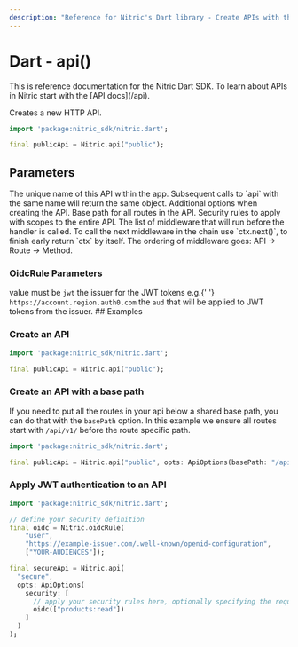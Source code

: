 ```yaml
---
description: "Reference for Nitric's Dart library - Create APIs with the Nitric Dart SDK"
---
```


# Dart - api()

<Note>
  This is reference documentation for the Nitric Dart SDK. To learn about APIs
  in Nitric start with the [API docs](/api).
</Note>

Creates a new HTTP API.

```dart
import 'package:nitric_sdk/nitric.dart';

final publicApi = Nitric.api("public");
```

## Parameters

<Properties>
  <Property name="name" required type="String">
    The unique name of this API within the app. Subsequent calls to `api` with
    the same name will return the same object.
  </Property>
  <Property name="opts" type="ApiOptions">
    Additional options when creating the API.
    <Properties nested>
      <Property name="basePath" type="String">
        Base path for all routes in the API.
      </Property>
      <Property name="security" type="List<OidcOptions>">
        Security rules to apply with scopes to the entire API.
      </Property>
      <Property name="middlewares" type="List<HttpHandler>">
        The list of middleware that will run before the handler is called. To
        call the next middleware in the chain use `ctx.next()`, to finish early
        return `ctx` by itself. The ordering of middleware goes: API -> Route ->
        Method.
      </Property>
    </Properties>
  </Property>
</Properties>

### OidcRule Parameters

<Properties>
  <Property name="name" required type="String">
    value must be <code>jwt</code>
  </Property>
  <Property name="issuer" required type="String">
    the issuer for the JWT tokens e.g.{' '}
    <code>https://account.region.auth0.com</code>
  </Property>
  <Property name="audiences" required type="List<String>">
    the <code>aud</code> that will be applied to JWT tokens from the issuer.
  </Property>
</Properties>
## Examples

### Create an API

```dart
import 'package:nitric_sdk/nitric.dart';

final publicApi = Nitric.api("public");
```

### Create an API with a base path

If you need to put all the routes in your api below a shared base path, you can do that with the `basePath` option. In this example we ensure all routes start with `/api/v1/` before the route specific path.

```dart
import 'package:nitric_sdk/nitric.dart';

final publicApi = Nitric.api("public", opts: ApiOptions(basePath: "/api/v1"));
```

### Apply JWT authentication to an API

```dart
import 'package:nitric_sdk/nitric.dart';

// define your security definition
final oidc = Nitric.oidcRule(
    "user",
    "https://example-issuer.com/.well-known/openid-configuration",
    ["YOUR-AUDIENCES"]);

final secureApi = Nitric.api(
  "secure",
  opts: ApiOptions(
    security: [
      // apply your security rules here, optionally specifying the required scopes.
      oidc(["products:read"])
    ]
  )
);
```
